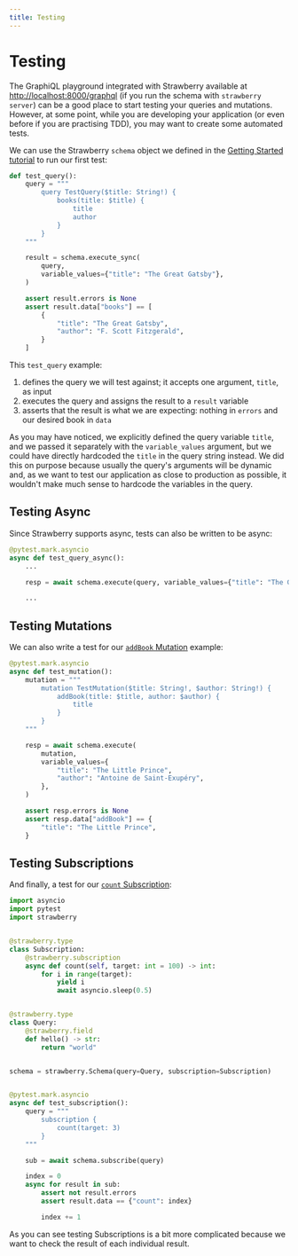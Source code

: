 ```yaml
---
title: Testing
---
```


# Testing

The GraphiQL playground integrated with Strawberry available at
[http://localhost:8000/graphql](http://localhost:8000/graphql) (if you run the
schema with `strawberry server`) can be a good place to start testing your
queries and mutations. However, at some point, while you are developing your
application (or even before if you are practising TDD), you may want to create
some automated tests.

We can use the Strawberry `schema` object we defined in the
[Getting Started tutorial](/docs/index#step-5-create-our-schema-and-run-it) to
run our first test:

```python
def test_query():
    query = """
        query TestQuery($title: String!) {
            books(title: $title) {
                title
                author
            }
        }
    """

    result = schema.execute_sync(
        query,
        variable_values={"title": "The Great Gatsby"},
    )

    assert result.errors is None
    assert result.data["books"] == [
        {
            "title": "The Great Gatsby",
            "author": "F. Scott Fitzgerald",
        }
    ]
```

This `test_query` example:

1. defines the query we will test against; it accepts one argument, `title`, as
   input
2. executes the query and assigns the result to a `result` variable
3. asserts that the result is what we are expecting: nothing in `errors` and our
   desired book in `data`

As you may have noticed, we explicitly defined the query variable `title`, and
we passed it separately with the `variable_values` argument, but we could have
directly hardcoded the `title` in the query string instead. We did this on
purpose because usually the query's arguments will be dynamic and, as we want to
test our application as close to production as possible, it wouldn't make much
sense to hardcode the variables in the query.

## Testing Async

Since Strawberry supports async, tests can also be written to be async:

```python
@pytest.mark.asyncio
async def test_query_async():
    ...

    resp = await schema.execute(query, variable_values={"title": "The Great Gatsby"})

    ...
```

## Testing Mutations

We can also write a test for our [`addBook` Mutation](/docs/general/mutations)
example:

```python
@pytest.mark.asyncio
async def test_mutation():
    mutation = """
        mutation TestMutation($title: String!, $author: String!) {
            addBook(title: $title, author: $author) {
                title
            }
        }
    """

    resp = await schema.execute(
        mutation,
        variable_values={
            "title": "The Little Prince",
            "author": "Antoine de Saint-Exupéry",
        },
    )

    assert resp.errors is None
    assert resp.data["addBook"] == {
        "title": "The Little Prince",
    }
```

## Testing Subscriptions

And finally, a test for our [`count` Subscription](/docs/general/subscriptions):

```python
import asyncio
import pytest
import strawberry


@strawberry.type
class Subscription:
    @strawberry.subscription
    async def count(self, target: int = 100) -> int:
        for i in range(target):
            yield i
            await asyncio.sleep(0.5)


@strawberry.type
class Query:
    @strawberry.field
    def hello() -> str:
        return "world"


schema = strawberry.Schema(query=Query, subscription=Subscription)


@pytest.mark.asyncio
async def test_subscription():
    query = """
    	subscription {
        	count(target: 3)
    	}
    """

    sub = await schema.subscribe(query)

    index = 0
    async for result in sub:
        assert not result.errors
        assert result.data == {"count": index}

        index += 1
```

As you can see testing Subscriptions is a bit more complicated because we want
to check the result of each individual result.
